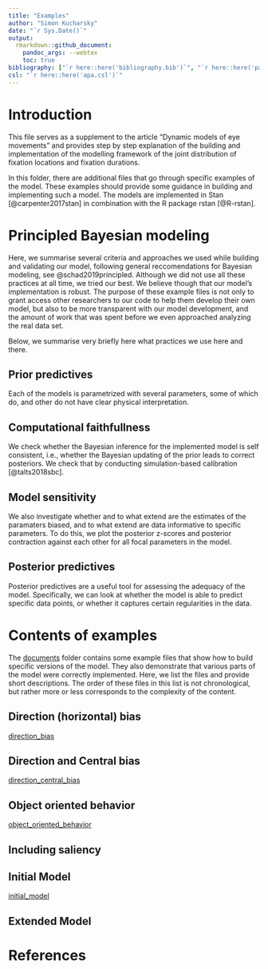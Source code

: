 ```yaml
---
title: "Examples"
author: "Simon Kucharsky"
date: "`r Sys.Date()`"
output: 
  rmarkdown::github_document:
    pandoc_args: --webtex
    toc: true
bibliography: ["`r here::here('bibliography.bib')`", "`r here::here('packages.bib')`"]
csl: "`r here::here('apa.csl')`"
---
```


# Introduction

This file serves as a supplement to the article "Dynamic models of eye movements" and provides step by step explanation of the building and implementation of the modelling framework of the joint distribution of fixation locations and fixation durations.

In this folder, there are additional files that go through specific examples of the model. These examples should provide some guidance in building and implementing such a model. The models are implemented in Stan [@carpenter2017stan] in combination with the R package rstan [@R-rstan].

# Principled Bayesian modeling

Here, we summarise several criteria and approaches we used while building and validating our model, following general reccomendations for Bayesian modeling, see @schad2019principled. Although we did not use all these practices at all time, we tried our best. We believe though that our model's implementation is robust. The purpose of these example files is not only to grant access other researchers to our code to help them develop their own model, but also to be more transparent with our model development, and the amount of work that was spent before we even approached analyzing the real data set.

Below, we summarise very briefly here what practices we use here and there. 

## Prior predictives

Each of the models is parametrized with several parameters, some of which do, and other do not have clear physical interpretation. 

## Computational faithfullness

We check whether the Bayesian inference for the implemented model is self consistent, i.e., whether the Bayesian updating of the prior leads to correct posteriors. We check that by conducting simulation-based calibration [@talts2018sbc].

## Model sensitivity

We also investigate whether and to what extend are the estimates of the paramaters biased, and to what extend are data informative to specific parameters. To do this, we plot the posterior z-scores and posterior contraction against each other for all focal parameters in the model.

## Posterior predictives

Posterior predictives are a useful tool for assessing the adequacy of the model. Specifically, we can look at whether the model is able to predict specific data points, or whether it captures certain regularities in the data.

# Contents of examples

The [documents](/) folder contains some example files that show how to build specific versions of the model. They also demonstrate that various parts of the model were correctly implemented. Here, we list the files and provide short descriptions. The order of these files in this list is not chronological, but rather more or less corresponds to the complexity of the content.

## Direction (horizontal) bias

[direction_bias](direction_bias.md)

## Direction and Central bias

[direction_central_bias](direction_central_bias.md)

## Object oriented behavior

[object_oriented_behavior](object_oriented_behavior.md)

## Including saliency


## Initial Model

[initial_model](initial_model.md)

## Extended Model


# References
